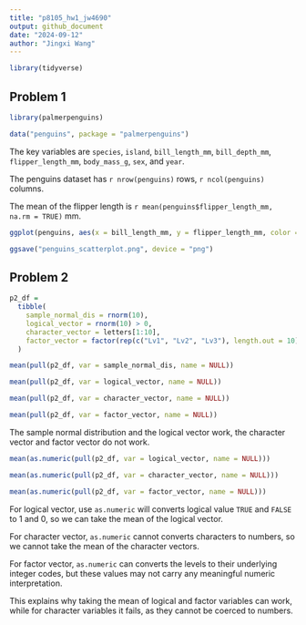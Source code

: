 ```yaml
---
title: "p8105_hw1_jw4690"
output: github_document
date: "2024-09-12"
author: "Jingxi Wang"
---
```


```r
library(tidyverse)
```


## Problem 1

```r

library(palmerpenguins)

data("penguins", package = "palmerpenguins")
```

The key variables are `species`, `island`, `bill_length_mm`, `bill_depth_mm`, `flipper_length_mm`, `body_mass_g`, `sex`, and `year`.

The penguins dataset has `r nrow(penguins)` rows, `r ncol(penguins)` columns.

The mean of the flipper length is `r mean(penguins$flipper_length_mm, na.rm = TRUE)` mm.

```r

ggplot(penguins, aes(x = bill_length_mm, y = flipper_length_mm, color = species)) + geom_point() 

ggsave("penguins_scatterplot.png", device = "png")
```


## Problem 2

```r

p2_df = 
  tibble(
    sample_normal_dis = rnorm(10),
    logical_vector = rnorm(10) > 0,
    character_vector = letters[1:10],
    factor_vector = factor(rep(c("Lv1", "Lv2", "Lv3"), length.out = 10))
  )
```

```r
mean(pull(p2_df, var = sample_normal_dis, name = NULL))

mean(pull(p2_df, var = logical_vector, name = NULL))

mean(pull(p2_df, var = character_vector, name = NULL))

mean(pull(p2_df, var = factor_vector, name = NULL))
```

The sample normal distribution and the logical vector work, the character vector and factor vector do not work.

```r
mean(as.numeric(pull(p2_df, var = logical_vector, name = NULL)))

mean(as.numeric(pull(p2_df, var = character_vector, name = NULL)))

mean(as.numeric(pull(p2_df, var = factor_vector, name = NULL)))
```

For logical vector, use `as.numeric` will converts logical value `TRUE` and `FALSE` to 1 and 0, so we can take the mean of the logical vector. 

For character vector, `as.numeric` cannot converts characters to numbers, so we cannot take the mean of the character vectors.

For factor vector, `as.numeric` can converts the levels to their underlying integer codes, but these values may not carry any meaningful numeric interpretation. 

This explains why taking the mean of logical and factor variables can work, while for character variables it fails, as they cannot be coerced to numbers.



